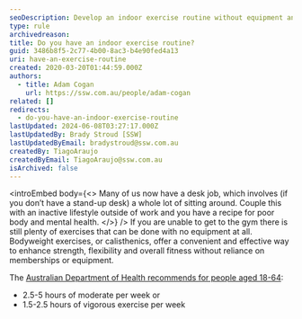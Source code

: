 ```yaml
---
seoDescription: Develop an indoor exercise routine without equipment and boost strength, flexibility, and overall fitness with bodyweight exercises.
type: rule
archivedreason:
title: Do you have an indoor exercise routine?
guid: 3486b8f5-2c77-4b00-8ac3-b4e90fed4a13
uri: have-an-exercise-routine
created: 2020-03-20T01:44:59.000Z
authors:
  - title: Adam Cogan
    url: https://ssw.com.au/people/adam-cogan
related: []
redirects:
  - do-you-have-an-indoor-exercise-routine
lastUpdated: 2024-06-08T03:27:17.000Z
lastUpdatedBy: Brady Stroud [SSW]
lastUpdatedByEmail: bradystroud@ssw.com.au
createdBy: TiagoAraujo
createdByEmail: TiagoAraujo@ssw.com.au
isArchived: false
---
```


<introEmbed
  body={<>
Many of us now have a desk job, which involves (if you don’t have a stand-up desk) a whole lot of sitting around. Couple this with an inactive lifestyle outside of work and you have a recipe for poor body and mental health.
  </>}
/>
If you are unable to get to the gym there is still plenty of exercises that can be done with no equipment at all. Bodyweight exercises, or calisthenics, offer a convenient and effective way to enhance strength, flexibility and overall fitness without reliance on memberships or equipment.

The [Australian Department of Health recommends for people aged 18-64](https://www1.health.gov.au/internet/main/publishing.nsf/Content/health-pubhlth-strateg-phys-act-guidelines#npa1864):

- 2.5-5 hours of moderate per week
  or
- 1.5-2.5 hours of vigorous exercise per week
